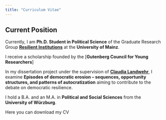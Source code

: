 ```yaml
---
title: "Curriculum Vitae"
---
```


::: {.callout-note icon="false"}
## Current Position

Currently, I am **Ph.D. Student in Political Science** of the Graduate Research Group [**Resilient Institutions**](https://resilient.institutions.uni-mainz.de/) at the **University of Mainz**.

I receive a scholarship founded by the [**Gutenberg Council for Young Researchers**]
:::

In my dissertation project under the supervision of [**Claudia Landwehr**](https://theorie.politik.uni-mainz.de/univ-prof-dr-claudia-landwehr/), I examine **Episodes of democratic erosion -- sequences, opportunity structures, and patterns of autocratization** aiming to contribute to the debate on democratic resilience. 

I hold a B.A. and an M.A. in **Political and Social Sciences** from the **University of Würzburg**.

::: {.callout-note icon="false"}
Here you can download my CV
:::
